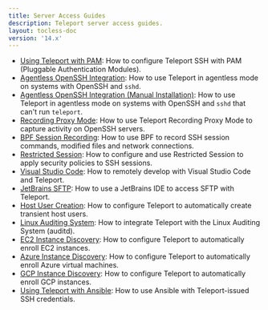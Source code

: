 ```yaml
---
title: Server Access Guides
description: Teleport server access guides.
layout: tocless-doc
version: '14.x'
---
```


- [Using Teleport with PAM](/docs/ver/14.x/server-access/guides/ssh-pam): How to configure Teleport SSH with PAM (Pluggable Authentication Modules).
- [Agentless OpenSSH Integration](/docs/ver/14.x/server-access/guides/openssh/openssh): How to use Teleport in agentless mode on systems with OpenSSH and `sshd`.
- [Agentless OpenSSH Integration (Manual Installation)](/docs/ver/14.x/server-access/guides/openssh/openssh-manual-install): How to use Teleport in agentless mode
  on systems with OpenSSH and `sshd` that can't run `teleport`.
- [Recording Proxy Mode](/docs/ver/14.x/server-access/guides/recording-proxy-mode): How to use Teleport Recording Proxy Mode to capture activity on OpenSSH servers.
- [BPF Session Recording](/docs/ver/14.x/server-access/guides/bpf-session-recording): How to use BPF to record SSH session commands, modified files and network connections.
- [Restricted Session](/docs/ver/14.x/server-access/guides/restricted-session): How to configure and use Restricted Session to apply security policies to SSH sessions.
- [Visual Studio Code](/docs/ver/14.x/server-access/guides/vscode): How to remotely develop with Visual Studio Code and Teleport.
- [JetBrains SFTP](/docs/ver/14.x/server-access/guides/jetbrains-sftp): How to use a JetBrains IDE to access SFTP with Teleport.
- [Host User Creation](/docs/ver/14.x/server-access/guides/host-user-creation): How to configure Teleport to automatically create transient host users.
- [Linux Auditing System](/docs/ver/14.x/server-access/guides/auditd): How to integrate Teleport with the Linux Auditing System (auditd).
- [EC2 Instance Discovery](/docs/ver/14.x/server-access/guides/ec2-discovery): How to configure Teleport to automatically enroll EC2 instances.
- [Azure Instance Discovery](/docs/ver/14.x/server-access/guides/azure-discovery): How to configure Teleport to automatically enroll Azure virtual machines.
- [GCP Instance Discovery](/docs/ver/14.x/server-access/guides/gcp-discovery): How to configure Teleport to automatically enroll GCP instances.
- [Using Teleport with Ansible](/docs/ver/14.x/server-access/guides/ansible): How to use Ansible with
  Teleport-issued SSH credentials.
